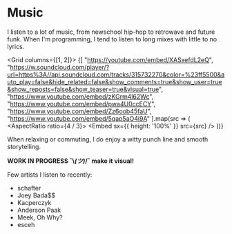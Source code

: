 

<PageLayout>

# Music

I listen to a lot of music, from newschool hip-hop to retrowave and future funk.
When I'm programming, I tend to listen to long mixes with little to no lyrics.

<Grid columns={[1, 2]}>
  {[
    "https://youtube.com/embed/XASxefdL2eQ",
    "https://w.soundcloud.com/player/?url=https%3A//api.soundcloud.com/tracks/315732270&color=%23ff5500&auto_play=false&hide_related=false&show_comments=true&show_user=true&show_reposts=false&show_teaser=true&visual=true",
    "https://www.youtube.com/embed/zKGrm4l62Wc",
    "https://www.youtube.com/embed/pwa4U0ccECY",
    "https://www.youtube.com/embed/Zz6oob45faU",
    "https://www.youtube.com/embed/5qap5aO4i9A"
  ].map(src => (
    <AspectRatio ratio={4 / 3}>
      <Embed sx={{ height: '100%' }} src={src} />
    </AspectRatio>
  ))}
</Grid>

When relaxing or commuting, I do enjoy a witty punch line and smooth storytelling.

**WORK IN PROGRESS ¯\\_(ツ)_/¯ make it visual!**

Few artists I listen to recently:

- schafter
- Joey Bada$$
- Kacperczyk
- Anderson Paak
- Meek, Oh Why?
- esceh

</PageLayout>
